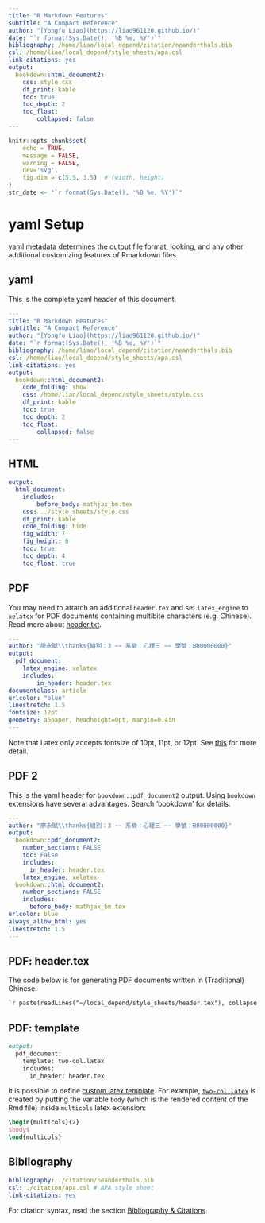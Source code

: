 ```yaml
---
title: "R Markdown Features"
subtitle: "A Compact Reference"
author: "[Yongfu Liao](https://liao961120.github.io/)"
date: "`r format(Sys.Date(), '%B %e, %Y')`"
bibliography: /home/liao/local_depend/citation/neanderthals.bib
csl: /home/liao/local_depend/style_sheets/apa.csl
link-citations: yes
output:
  bookdown::html_document2:
    css: style.css
    df_print: kable
    toc: true
    toc_depth: 2
    toc_float:
        collapsed: false
---
```


```r
knitr::opts_chunk$set(
	echo = TRUE,
	message = FALSE,
	warning = FALSE,
	dev='svg',
	fig.dim = c(5.5, 3.5)  # (width, height)
)
str_date <- "`r format(Sys.Date(), '%B %e, %Y')`"
```

# yaml Setup {.tabset}

yaml metadata determines the output file format, looking, and any other additional customizing features of Rmarkdown files.  

## yaml {-}

This is the complete yaml header of this document.

```yaml
---
title: "R Markdown Features"
subtitle: "A Compact Reference"
author: "[Yongfu Liao](https://liao961120.github.io/)"
date: "`r format(Sys.Date(), '%B %e, %Y')`" 
bibliography: /home/liao/local_depend/citation/neanderthals.bib
csl: /home/liao/local_depend/style_sheets/apa.csl
link-citations: yes
output:
  bookdown::html_document2:
    code_folding: show
    css: /home/liao/local_depend/style_sheets/style.css
    df_print: kable
    toc: true
    toc_depth: 2
    toc_float:
        collapsed: false
---
```

## HTML {-}

```yaml
output:
  html_document:
    includes:
        before_body: mathjax_bm.tex
    css: ../style_sheets/style.css
    df_print: kable
    code_folding: hide
    fig_width: 7
    fig_height: 6
    toc: true
    toc_depth: 4
    toc_float: true
```

## PDF {-}

You may need to attatch an additional `header.tex` and set `latex_engine` to `xelatex` for PDF documents containing multibite characters (e.g. Chinese). Read more about  [header.txt](#pdf-header).
```yaml
---
author: "廖永賦\\thanks{組別：3 ~~ 系級：心理三 ~~ 學號：B00000000}"
output:
  pdf_document:
    latex_engine: xelatex    
    includes:
        in_header: header.tex
documentclass: article
urlcolor: "blue"
linestretch: 1.5
fontsize: 12pt 
geometry: a5paper, headheight=0pt, margin=0.4in
---
```

Note that Latex only accepts fontsize of 10pt, 11pt, or 12pt. See [this](https://github.com/rstudio/rmarkdown/issues/878) for more detail.

## PDF 2 {-}
This is the yaml header for `bookdown::pdf_document2` output. Using `bookdown` extensions have several advantages. Search 'bookdown' for details.
```yaml
---
author: "廖永賦\\thanks{組別：3 ~~ 系級：心理三 ~~ 學號：B00000000}"
output:
  bookdown::pdf_document2:
    number_sections: FALSE
    toc: False
    includes:
      in_header: header.tex
    latex_engine: xelatex
  bookdown::html_document2:
    number_sections: FALSE
    includes:
      before_body: mathjax_bm.tex
urlcolor: blue
always_allow_html: yes
linestretch: 1.5
---
```


## PDF: header.tex{- #pdf-header}

The code below is for generating PDF documents written in (Traditional) Chinese.

```tex
`r paste(readLines("~/local_depend/style_sheets/header.tex"), collapse = '\n')`
```

## PDF: template {- #pdf-template}

```markdown
output:
  pdf_document:
    template: two-col.latex
    includes:
      in_header: header.tex
```

It is possible to define [custom latex template](https://rmarkdown.rstudio.com/pdf_document_format#custom_templates).
For example, [`two-col.latex`](https://github.com/liao961120/local_depend/blob/master/style_sheets/two-col.latex) is created by putting the variable `body` (which is the rendered content of the Rmd file) inside `multicols` latex extension:

```tex
\begin{multicols}{2}
$body$
\end{multicols}
```

## Bibliography {-}

```yaml
bibliography: ./citation/neanderthals.bib
csl: ./citation/apa.csl # APA style sheet
link-citations: yes
```

For citation syntax, read the section [Bibliography & Citations](#cite).
